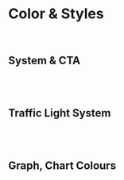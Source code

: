 
<Meta title="Emoldino Design System/Color & Styles" />

# Color & Styles

<br />

## System & CTA

<br />

<ColorPalette>
  <ColorItem
    title="System"
    subtitle=""
    colors={{
      LightGrey_Bkg: "#D6DADE",
      Header_Menu_Bkg: "#040F31",
      Screen_Bkg: "#FFFFFF",
      PrimaryFont: "#4B4B4B",
    }}
  />
  <ColorItem
    title="Primary"
    subtitle=""
    colors={{
      Default: "#3491FF",
      Hover: "#3585E5",
      PressBorder__HoverBkg: "#DAEEFF",
    }}
  />
  <ColorItem
    title="Disabled CTA"
    subtitle=""
    colors={{ Disabled_CTA: "#C4C4C4" }}
  />
  <ColorItem
    title="Save CTA"
    subtitle=""
    colors={{ Save_CTA: "#47B576", Save_CTA_hover: "#3EA662" }}
  />
</ColorPalette>

<br />

## Traffic Light System

<br />

<ColorPalette>
  <ColorItem
    title="TrafficLight_Red"
    subtitle=""
    colors={{
      Default: "#E34537",
      Hover: "#C92617",
      Border_BKG: "#F5C7C7",
    }}
  />
  <ColorItem
    title="TrafficLight_Yellow"
    subtitle=""
    colors={{
      Default: "#F7CC57",
      Hover: "#E2AD1D",
    }}
  />
  <ColorItem
    title="TrafficLight_Green"
    subtitle=""
    colors={{
      Default: "#41CE77",
      Hover: "#09BD4E",
      Border_BKG: "#C3F2D7",
    }}
  />
</ColorPalette>

<br />

## Graph, Chart Colours

<br />

<ColorPalette>
  <ColorItem
    title="Default"
    subtitle="Primary Step Switch - Low to High"
    colors={{
      1: "#BCE2C7",
      2: "#4EBCD5",
      3: "#1A2281",
    }}
  />
  <ColorItem
    title="Hover"
    subtitle="Primary Step Switch - Low to High"
    colors={{
      1: "#94CCA5",
      2: "#40A2B9",
      3: "#10155A",
    }}
  />
</ColorPalette>

<br />

<ColorPalette>
  <ColorItem
    title="Default"
    subtitle="Primary Step Switch 2 - Non-hierachial"
    colors={{
      1: "#7B3AAD",
      2: "#C25FD3",
      3: "#EB709A",
      4: "#C0ADF2",
      5: "#D3D1D9",
    }}
  />
  <ColorItem
    title="Hover"
    subtitle="Primary Step Switch 2 - Non-hierachial"
    colors={{
      1: "#592A7E",
      2: "#9521AA",
      3: "#CC3E6E",
      4: "#9D7FEE",
      5: "#ACA6BC",
    }}
  />
</ColorPalette>
